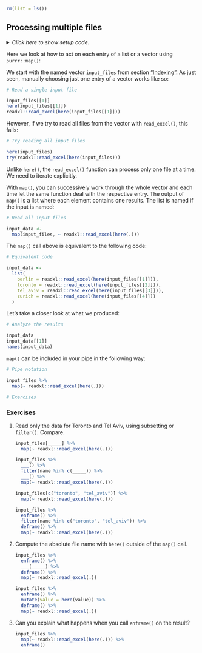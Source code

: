 ```r
rm(list = ls())
```


## Processing multiple files {#map}

<details><summary>*Click here to show setup code.*</summary>
```r
### Processing multiple files

```
```r
library(tidyverse)
library(here)

dict <- readxl::read_excel(here("data/cities.xlsx"))

input_files <-
  dict %>%
  select(city_code, weather_filename) %>%
  deframe()
```
</details>

Here we look at how to act on each entry of a list or a vector using `purrr::map()`:

We start with the named vector `input_files` from section ["Indexing"](#indexing).
As just seen, manually choosing just one entry of a vector works like so:

```r
# Read a single input file
```
```r
input_files[[1]]
here(input_files[[1]])
readxl::read_excel(here(input_files[[1]]))
```

However, if we try to read all files from the vector with `read_excel()`, this fails:

```r
# Try reading all input files
```
```r
here(input_files)
try(readxl::read_excel(here(input_files)))
```

Unlike `here()`, the `read_excel()` function can process only one file at a time.
We need to iterate explicitly.

With `map()`, you can successively work through the whole vector and each time let the same function deal with the respective entry.
The output of `map()` is a list where each element contains one results.
The list is named if the input is named:

```r
# Read all input files
```
```r
input_data <-
  map(input_files, ~ readxl::read_excel(here(.)))
```

The `map()` call above is equivalent to the following code:

```r
# Equivalent code
```
```r
input_data <-
  list(
    berlin = readxl::read_excel(here(input_files[[1]])),
    toronto = readxl::read_excel(here(input_files[[2]])),
    tel_aviv = readxl::read_excel(here(input_files[[3]])),
    zurich = readxl::read_excel(here(input_files[[4]]))
  )
```

Let's take a closer look at what we produced:

```r
# Analyze the results
```
```r
input_data
input_data[[1]]
names(input_data)
```

`map()` can be included in your pipe in the following way:

```r
# Pipe notation
```
```r
input_files %>%
  map(~ readxl::read_excel(here(.)))
```


```r
# Exercises
```

### Exercises

1. Read only the data for Toronto and Tel Aviv, using subsetting or `filter()`. Compare.

    ```r
    input_files[_____] %>% 
      map(~ readxl::read_excel(here(.)))

    input_files %>%
      ___() %>% 
      filter(name %in% c(_____)) %>% 
      ___() %>% 
      map(~ readxl::read_excel(here(.)))
    ```
    
    ```r
    input_files[c("toronto", "tel_aviv")] %>% 
      map(~ readxl::read_excel(here(.)))

    input_files %>%
      enframe() %>% 
      filter(name %in% c("toronto", "tel_aviv")) %>% 
      deframe() %>% 
      map(~ readxl::read_excel(here(.)))
    ```

1. Compute the absolute file name with `here()` outside of the `map()` call.

    ```r
    input_files %>% 
      enframe() %>% 
      ___(_____) %>% 
      deframe() %>% 
      map(~ readxl::read_excel(.))
    ```

    ```r
    input_files %>% 
      enframe() %>% 
      mutate(value = here(value)) %>% 
      deframe() %>% 
      map(~ readxl::read_excel(.))
    ```

1. Can you explain what happens when you call `enframe()` on the result?

    ```r
    input_files %>%
      map(~ readxl::read_excel(here(.))) %>% 
      enframe()
    ```
    
